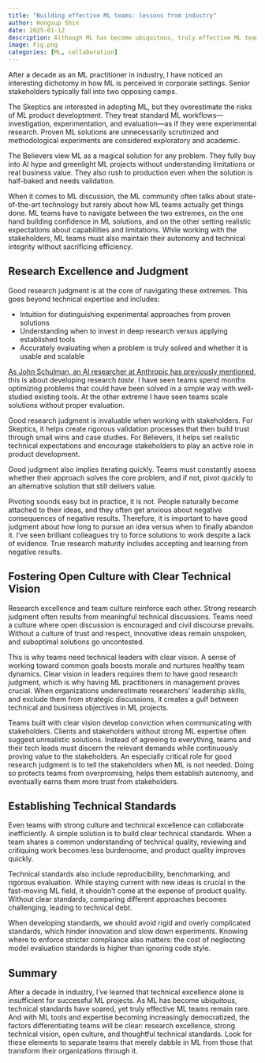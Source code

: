 ```yaml
---
title: "Building effective ML teams: lessons from industry"
author: Hongsup Shin
date: 2025-01-12
description: Although ML has become ubiquitous, truly effective ML teams remain rare. With ML tools and expertise becoming increasingly democratized, the factors differentiating teams will be clear - research excellence, strong technical vision, open culture, and thoughtful technical standards. 
image: Fig.png
categories: [ML, collaboration]
---
```


After a decade as an ML practitioner in industry, I have noticed an interesting dichotomy in how ML is perceived in corporate settings. Senior stakeholders typically fall into two opposing camps.

The Skeptics are interested in adopting ML, but they overestimate the risks of ML product developtment. They treat standard ML workflows—investigation, experimentation, and evaluation—as if they were experimental research. Proven ML solutions are unnecessarily scrutinized and methodological experiments are considered exploratory and academic.

The Believers view ML as a magical solution for any problem. They fully buy into AI hype and greenlight ML projects without understanding limitations or real business value. They also rush to production even when the solution is half-baked and needs validation.

When it comes to ML discussion, the ML community often talks about state-of-the-art technology but rarely about how ML teams actually get things done. ML teams have to navigate between the two extremes, on the one hand building confidence in ML solutions, and on the other setting realistic expectations about capabilities and limitations. While working with the stakeholders, ML teams must also maintain their autonomy and technical integrity without sacrificing efficiency.

## Research Excellence and Judgment 

Good research judgment is at the core of navigating these extremes. This goes beyond technical expertise and includes:

- Intuition for distinguishing experimental approaches from proven solutions
- Understanding when to invest in deep research versus applying established tools
- Accurately evaluating when a problem is truly solved and whether it is usable and scalable

[As John Schulman, an AI researcher at Anthropic has previously mentioned](http://joschu.net/blog/opinionated-guide-ml-research.html), this is about developing research *taste*. I have seen teams spend months optimizing problems that could have been solved in a simple way with well-studied existing tools. At the other extreme I have seen teams scale solutions without proper evaluation.

Good research judgment is invaluable when working with stakeholders. For Skeptics, it helps create rigorous validation processes that then build trust through small wins and case studies. For Believers, it helps set realistic technical expectations and encourage stakeholders to play an active role in product development.

Good judgment also implies iterating quickly. Teams must constantly assess whether their approach solves the core problem, and if not, pivot quickly to an alternative solution that still delivers value. 

Pivoting sounds easy but in practice, it is not. People naturally become attached to their ideas, and they often get anxious about negative consequences of negative results. Therefore, it is important to have good judgment about how long to pursue an idea versus when to finally abandon it. I’ve seen brilliant colleagues try to force solutions to work despite a lack of evidence. True research maturity includes accepting and learning from negative results.

## Fostering Open Culture with Clear Technical Vision

Research excellence and team culture reinforce each other. Strong research judgment often results from meaningful technical discussions. Teams need a culture where open discussion is encouraged and civil discourse prevails. Without a culture of trust and respect, innovative ideas remain unspoken, and suboptimal solutions go uncontested.

This is why teams need technical leaders with clear vision. A sense of working toward common goals boosts morale and nurtures healthy team dynamics. Clear vision in leaders requires them to have good research judgment, which is why having ML practitioners in management proves crucial. When organizations underestimate researchers’ leadership skills, and exclude them from strategic discussions, it creates a gulf between technical and business objectives in ML projects.

Teams built with clear vision develop conviction when communicating with stakeholders. Clients and stakeholders without strong ML expertise often suggest unrealistic solutions. Instead of agreeing to everything, teams and their tech leads must discern the relevant demands while continuously proving value to the stakeholders. An especially critical role for good research judgment is to tell the stakeholders when ML is not needed. Doing so protects teams from overpromising, helps them establish autonomy, and eventually earns them more trust from stakeholders.

## Establishing Technical Standards

Even teams with strong culture and technical excellence can collaborate inefficiently. A simple solution is to build clear technical standards. When a team shares a common understanding of technical quality, reviewing and critiquing work becomes less burdensome, and product quality improves quickly.

Technical standards also include reproducibility, benchmarking, and rigorous evaluation. While staying current with new ideas is crucial in the fast-moving ML field, it shouldn't come at the expense of product quality. Without clear standards, comparing different approaches becomes challenging, leading to technical debt.

When developing standards, we should avoid rigid and overly complicated standards, which hinder innovation and slow down experiments. Knowing where to enforce stricter compliance also matters: the cost of neglecting model evaluation standards is higher than ignoring code style. 

## Summary

After a decade in industry, I’ve learned that technical excellence alone is insufficient for successful ML projects. As ML has become ubiquitous, technical standards have soared, yet truly effective ML teams remain rare. And with ML tools and expertise becoming increasingly democratized, the factors differentiating teams will be clear: research excellence, strong technical vision, open culture, and thoughtful technical standards. Look for these elements to separate teams that merely dabble in ML from those that transform their organizations through it.
 

